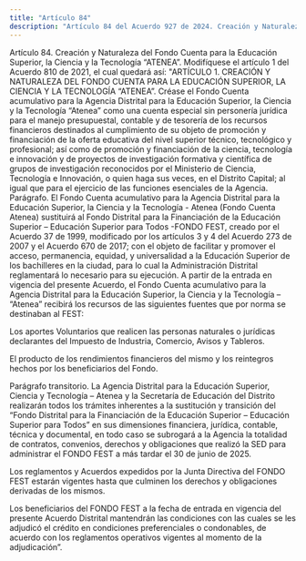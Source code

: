 ```yaml
---
title: "Artículo 84"
description: "Artículo 84 del Acuerdo 927 de 2024. Creación y Naturaleza del Fondo Cuenta para la Educación Superior, la Ciencia y la Tecnología “AT..."
---
```


Artículo 84. Creación y Naturaleza del Fondo Cuenta para la Educación Superior, la Ciencia y la Tecnología “ATENEA”. Modifíquese el artículo 1 del Acuerdo 810 de 2021, el cual quedará así:
"ARTÍCULO 1. CREACIÓN Y NATURALEZA DEL FONDO CUENTA PARA LA EDUCACIÓN SUPERIOR, LA CIENCIA Y LA TECNOLOGÍA “ATENEA”. Créase el Fondo Cuenta acumulativo para la Agencia Distrital para la Educación Superior, la Ciencia y la Tecnología “Atenea” como una cuenta especial sin personería jurídica para el manejo presupuestal, contable y de tesorería de los recursos financieros destinados al cumplimiento de su objeto de promoción y financiación de la oferta educativa del nivel superior técnico, tecnológico y profesional; así como de promoción y financiación de la ciencia, tecnología e innovación y de proyectos de investigación formativa y científica de grupos de investigación reconocidos por el Ministerio de Ciencia, Tecnología e Innovación, o quien haga sus veces, en el Distrito Capital; al igual que para el ejercicio de las funciones esenciales de la Agencia.
Parágrafo. El Fondo Cuenta acumulativo para la Agencia Distrital para la Educación Superior, la Ciencia y la Tecnología - Atenea (Fondo Cuenta Atenea) sustituirá al Fondo Distrital para la Financiación de la Educación Superior – Educación Superior para Todos -FONDO FEST, creado por el Acuerdo 37 de 1999, modificado por los artículos 3 y 4 del Acuerdo 273 de 2007 y el Acuerdo 670 de 2017; con el objeto de facilitar y promover el acceso, permanencia, equidad, y universalidad a la Educación Superior de los bachilleres en la ciudad, para lo cual la Administración Distrital reglamentará lo necesario para su ejecución.
A partir de la entrada en vigencia del presente Acuerdo, el Fondo Cuenta acumulativo para la Agencia Distrital para la Educación Superior, la Ciencia y la Tecnología – “Atenea” recibirá los recursos de las siguientes fuentes que por norma se destinaban al FEST:
 
Los aportes Voluntarios que realicen las personas naturales o jurídicas declarantes del Impuesto de Industria, Comercio, Avisos y Tableros.
 
El producto de los rendimientos financieros del mismo y los reintegros hechos por los beneficiarios del Fondo.
 
Parágrafo transitorio. La Agencia Distrital para la Educación Superior, Ciencia y Tecnología – Atenea y la Secretaría de Educación del Distrito realizarán todos los trámites inherentes a la sustitución y transición del “Fondo Distrital para la Financiación de la Educación Superior – Educación Superior para Todos” en sus dimensiones financiera, jurídica, contable, técnica y documental, en todo caso se subrogará a la Agencia la totalidad de contratos, convenios, derechos y obligaciones que realizó la SED para administrar el FONDO FEST a más tardar el 30 de junio de 2025.
 
Los reglamentos y Acuerdos expedidos por la Junta Directiva del FONDO FEST estarán vigentes hasta que culminen los derechos y obligaciones derivadas de los mismos.
 
Los beneficiarios del FONDO FEST a la fecha de entrada en vigencia del presente Acuerdo Distrital mantendrán las condiciones con las cuales se les adjudicó el crédito en condiciones preferenciales o condonables, de acuerdo con los reglamentos operativos vigentes al momento de la adjudicación”.